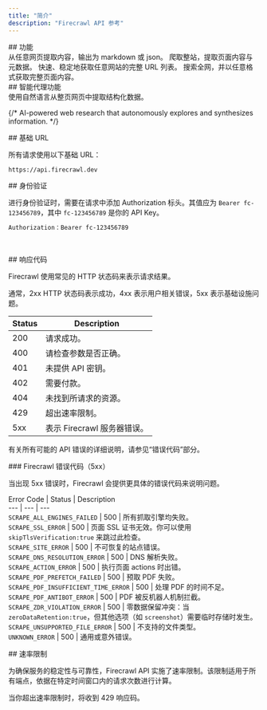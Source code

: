 ```yaml
---
title: "简介"
description: "Firecrawl API 参考"
---
```


<div id="features">
  ## 功能
</div>

<CardGroup cols={3}>
  <Card title="Scrape" icon="markdown" href="/zh/api-reference/endpoint/scrape" color="FF713C">
    从任意网页提取内容，输出为 markdown 或 json。
  </Card>

  <Card title="Crawl" icon="spider" href="/zh/api-reference/endpoint/crawl-post" color="FF713C">
    爬取整站，提取页面内容与元数据。
  </Card>

  <Card title="Map" icon="map" href="/zh/api-reference/endpoint/map" color="FF713C">
    快速、稳定地获取任意网站的完整 URL 列表。
  </Card>

  <Card title="Search" icon="magnifying-glass" href="/zh/api-reference/endpoint/search" color="FF713C">
    搜索全网，并以任意格式获取完整页面内容。
  </Card>
</CardGroup>

<div id="agentic-features">
  ## 智能代理功能
</div>

<CardGroup cols={3}>
  <Card title="Extract" icon="barcode-read" href="/zh/api-reference/endpoint/extract" color="FF713C">
    使用自然语言从整页网页中提取结构化数据。
  </Card>

  {/* <Card title="Deep Research" icon="brain-circuit" href="/api-reference/endpoint/deep-research" color="FF713C">
      AI-powered web research that autonomously explores and synthesizes information.
    </Card> */}
</CardGroup>

<div id="base-url">
  ## 基础 URL
</div>

所有请求使用以下基础 URL：

```bash
https://api.firecrawl.dev 
```

<div id="authentication">
  ## 身份验证
</div>

进行身份验证时，需要在请求中添加 Authorization 标头。其值应为 `Bearer fc-123456789`，其中 `fc-123456789` 是你的 API Key。

```bash
Authorization：Bearer fc-123456789
```

​

<div id="response-codes">
  ## 响应代码
</div>

Firecrawl 使用常见的 HTTP 状态码来表示请求结果。

通常，2xx HTTP 状态码表示成功，4xx 表示用户相关错误，5xx 表示基础设施问题。

Status | Description
--- | ---
200 | 请求成功。
400 | 请检查参数是否正确。
401 | 未提供 API 密钥。
402 | 需要付款。
404 | 未找到所请求的资源。
429 | 超出速率限制。
5xx | 表示 Firecrawl 服务器错误。

有关所有可能的 API 错误的详细说明，请参见“错误代码”部分。

<div id="firecrawl-error-codes-5xx">
  ### Firecrawl 错误代码（5xx）
</div>

当出现 5xx 错误时，Firecrawl 会提供更具体的错误代码来说明问题。​

Error Code | Status | Description\
--- | --- | ---\
`SCRAPE_ALL_ENGINES_FAILED` | 500 | 所有抓取引擎均失败。\
`SCRAPE_SSL_ERROR` | 500 | 页面 SSL 证书无效。你可以使用 `skipTlsVerification:true` 来跳过此检查。\
`SCRAPE_SITE_ERROR` | 500 | 不可恢复的站点错误。\
`SCRAPE_DNS_RESOLUTION_ERROR` | 500 | DNS 解析失败。\
`SCRAPE_ACTION_ERROR` | 500 | 执行页面 actions 时出错。\
`SCRAPE_PDF_PREFETCH_FAILED` | 500 | 预取 PDF 失败。\
`SCRAPE_PDF_INSUFFICIENT_TIME_ERROR` | 500 | 处理 PDF 的时间不足。\
`SCRAPE_PDF_ANTIBOT_ERROR` | 500 | PDF 被反机器人机制拦截。\
`SCRAPE_ZDR_VIOLATION_ERROR` | 500 | 零数据保留冲突：当 `zeroDataRetention:true`，但其他选项（如 `screenshot`）需要临时存储时发生。\
`SCRAPE_UNSUPPORTED_FILE_ERROR` | 500 | 不支持的文件类型。\
`UNKNOWN_ERROR` | 500 | 通用或意外错误。

<div id="rate-limit">
  ## 速率限制
</div>

为确保服务的稳定性与可靠性，Firecrawl API 实施了速率限制。该限制适用于所有端点，依据在特定时间窗口内的请求次数进行计算。

当你超出速率限制时，将收到 429 响应码。